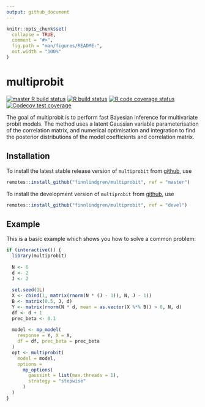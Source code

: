 ```yaml
---
output: github_document
---
```


<!-- README.md is generated from README.Rmd. Please edit that file -->

```r
knitr::opts_chunk$set(
  collapse = TRUE,
  comment = "#>",
  fig.path = "man/figures/README-",
  out.width = "100%"
)
```

# multiprobit

<!-- badges: start -->
[![master R build status](https://github.com/finnlindgren/multiprobit/workflows/R-CMD-check-master/badge.svg)](https://github.com/finnlindgren/multiprobit/actions)
[![R build status](https://github.com/finnlindgren/multiprobit/workflows/R-CMD-check/badge.svg)](https://github.com/finnlindgren/multiprobit/actions)
[![R code coverage status](https://github.com/finnlindgren/multiprobit/workflows/test-coverage/badge.svg)](https://github.com/finnlindgren/multiprobit/actions)
[![Codecov test coverage](https://codecov.io/gh/finnlindgren/multiprobit/branch/devel/graph/badge.svg)](https://codecov.io/gh/finnlindgren/multiprobit?branch=devel)
<!-- badges: end -->

The goal of multiprobit is to perform fast Bayesian inference for multivariate probit models. The method uses a latent Gaussian variable parameterisation of the correlation matrix, and numerical optimisation and integration to find the posterior distributions of the model coefficients and correlation matrix.

## Installation

<!--
You can install the released version of `multiprobit` from [CRAN](https://CRAN.R-project.org) with:

```r
install.packages("multiprobit")
```
-->

To install the latest stable release version of `multiprobit` from [github](https://github.com/finnlindgren/multiprobit/), use
```r
remotes::install_github("finnlindgren/multiprobit", ref = "master")
```

To install the development version of `multiprobit` from [github](https://github.com/finnlindgren/multiprobit/), use
```r
remotes::install_github("finnlindgren/multiprobit", ref = "devel")
```

## Example

This is a basic example which shows you how to solve a common problem:

```r
if (interactive()) {
  library(multiprobit)
  
  N <- 6
  d <- 2
  J <- 2
  
  set.seed(1L)
  X <- cbind(1, matrix(rnorm(N * (J - 1)), N, J - 1))
  B <- matrix(0.5, J, d)
  Y <- matrix(rnorm(N * d, mean = as.vector(X %*% B)) > 0, N, d)
  df <- d + 1
  prec_beta <- 0.1
  
  model <- mp_model(
    response = Y, X = X,
    df = df, prec_beta = prec_beta
  )
  opt <- multiprobit(
    model = model,
    options =
      mp_options(
        gaussint = list(max.threads = 1),
        strategy = "stepwise"
      )
  )
}
```
